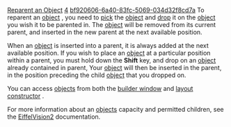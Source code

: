 [[Property:title|Reparent an Object]]
[[Property:weight|4]]
[[Property:uuid|bf920606-6a40-83fc-5069-034d32f8cd7a]]
To reparent an [[EiffelBuild Notation|object]] , you need to [[EiffelBuild Notation|pick]]  the [[EiffelBuild Notation|object]]  and [[EiffelBuild Notation|drop]]  it on the [[EiffelBuild Notation|object]]  you wish it to be parented in. The [[EiffelBuild Notation|object]]  will be removed from its current parent, and inserted in the new parent at the next available position. 

When an [[EiffelBuild Notation|object]]  is inserted into a parent, it is always added at the next available position. If you wish to place an [[EiffelBuild Notation|object]]  at a particular position within a parent, you must hold down the '''Shift''' key, and drop on an [[EiffelBuild Notation|object]]  already contained in parent, Your [[EiffelBuild Notation|object]]  will then be inserted in the parent, in the position preceding the child [[EiffelBuild Notation|object]]  that you dropped on. 

You can access [[EiffelBuild Notation|objects]]  from both the [[Builder window|builder window]]  and [[Layout constructor|layout constructor]] . 

{{note|'''Note''' Although window and dialog objects may be accessed within the [[Widget selector|widget selector]] , it is not possible to build into these objects, you should use the [[Layout constructor|layout constructor]]  or [[Builder window|builder window]]  directly in this situation. }}

For more information about an [[EiffelBuild Notation|objects]]  capacity and permitted children, see the [[EiffelVision Introduction|EiffelVision2]]  documentation. 

{{seealso| '''See Also''' <br/>
[[Create an object|Create an object]]  <br/>
[[Delete an object|Delete an object]]  <br/>
[[Builder window|Builder window]]  <br/>
[[Layout constructor|Layout constructor]]  }}




